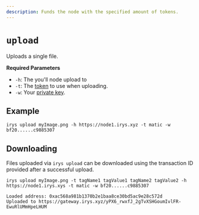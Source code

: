 ```yaml
---
description: Funds the node with the specified amount of tokens.
---
```



# `upload`

Uploads a single file.

**Required Parameters**

<div className="-mt-6" />

-   `-h`: The you'll node upload to
-   `-t`: The [token](/overview/supported-tokens) to use when uploading.
-   `-w`: Your [private key](/developer-docs/cli#using-private-keys).

## Example

```console
irys upload myImage.png -h https://node1.irys.xyz -t matic -w bf20......c9885307
```

## Downloading

Files uploaded via `irys upload` can be downloaded using the transaction ID provided after a successful upload.

```console
irys upload myImage.png -t tagName1 tagValue1 tagName2 tagValue2 -h https://node1.irys.xys -t matic -w bf20......c9885307

Loaded address: 0xac568a981b1370b2e1baa8ce30bd5ac9e28c572d
Uploaded to https://gateway.irys.xyz/yPX6_rwxfJ_2gTvXSHGoumIvlFR-EwuRlUMmHpeLHUM
```
